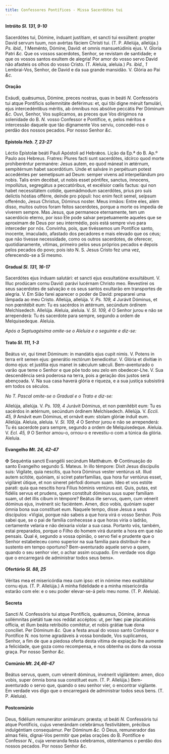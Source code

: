 ```yaml
---
title: Confessores Pontífices - Missa Sacerdótes tui
---
```


#### Intróito <em>Sl. 131, 9-10</em>

<div class="grid grid-cols-2 gap-5">
  <span class="text-justify">
    Sacerdótes tui, Dómine, índuant justítiam, et sancti tui exsúltent: propter
    David servum tuum, non avértas fáciem Christi tui. (T. P. Allelúja,
    allelúja.) <em>Ps. ibid., 1</em> Meménto, Dómine, David: et omnis
    mansuetúdinis ejus. V. Gloria Patri <em>&c.</em>
  </span>
  <span class="text-justify">
    Que os vossos sacerdotes, Senhor, se revistam de santidade; e que os vossos
    santos exultem de alegria! Por amor do vosso servo David não afasteis os
    olhos do vosso Cristo. (T. Aleluia, aleluia.) <em>Ps. ibid., 1</em>
    Lembrai-Vos, Senhor, de David e da sua grande mansidão. V. Glória ao Pai
    <em>&c.</em>
  </span>
</div>

#### Oração

<div class="grid grid-cols-2 gap-5">
  <span class="text-justify">
    Exáudi, quǽsumus, Dómine, preces nostras, quas in beáti <em>N. </em>
    Confessóris tui atque Pontíficis sollemnitáte deférimus: et, qui tibi digne méruit
    famulári, ejus intercedéntibus méritis, ab ómnibus nos absólve peccátis Per Dóminum
    <em>&c.</em>
  </span>
  <span class="text-justify">
    Ouvi, Senhor, Vos suplicamos, as preces que Vos dirigimos na solenidade do
    B. <em>N. </em>vosso Confessor e Pontífice, e, pelos méritos e intercessão
    daquele que tão dignamente Vos serviu, concedei-nos o perdão dos nossos
    pecados. Por nosso Senhor <em>&c.</em>
  </span>
</div>

#### Epístola <em>Heb. 7, 23-27</em>

<div class="grid grid-cols-2 gap-5">
  <span class="text-justify">
    Léctio Epístolæ beáti Pauli Apóstoli ad Hebrǽos.
  </span>
  <span class="text-justify">Lição da Ep.ª do B. Ap.º Paulo aos Hebreus.</span>
  <span class="text-justify">
    Fratres: Plures facti sunt sacerdótes, idcírco quod morte prohiberéntur
    permanére: Jesus autem, eo quod máneat in ætérnum, sempitérnum habet
    sacerdótium. Unde et salváre in perpétuum potest accedéntes per semetípsum
    ad Deum: semper vivens ad interpellándum pro nobis. Talis enim decébat, ut
    nobis esset póntifex, sanctus, ínnocens, impollútus, segregátus a
    peccatóribus, et excélsior cœlis factus: qui non habet necessitátem cotídie,
    quemádmodum sacerdótes, prius pro suis delíctis hóstias offérre, deínde pro
    pópuli: hoc enim fecit semel, seípsum offeréndo, Jesus Christus, Dóminus
    noster.
  </span>
  <span class="text-justify">
    Meus irmãos: Entre eles, além disso, muitos outros foram feitos sacerdotes,
    porque a morte os impedia de viverem sempre. Mas Jesus, que permanece
    eternamente, tem um sacerdócio eterno, por isso Ele pode salvar
    perpetuamente aqueles que se aproximam de Deus por seu intermédio, pois está
    sempre vivo para interceder por nós. Convinha, pois, que tivéssemos um
    Pontífice santo, inocente, imaculado, afastado dos pecadores e mais elevado
    que os céus; que não tivesse necessidade, como os outros sacerdotes, de
    oferecer, quotidianamente, vítimas, primeiro pelos seus próprios pecados e
    depois pelos pecados do povo; pois isto N. S. Jesus Cristo fez uma vez,
    oferecendo-se a Si mesmo.
  </span>
</div>

#### Gradual <em>Sl. 131, 16-17</em>

<div class="grid grid-cols-2 gap-5">
  <span class="text-justify">
    Sacerdótes ejus índuam salutári: et sancti ejus exsultatióne exsultábunt. V.
    Illuc prodúcam cornu David: parávi lucérnam Christo meo.
  </span>
  <span class="text-justify">
    Revestirei os seus sacerdotes de salvação e os seus santos exultarão em
    transportes de alegria. V. Em Sião farei aparecer o poder de David:
    prepararei uma lâmpada ao meu Cristo.
  </span>
  <span class="text-justify">
    Allelúja, allelúja. V. <em>Ps. 109, 4</em> Jurávit Dóminus, et non pœnitébit
    eum: Tu es sacérdos in ætérnum, secúndum órdinem Melchísedech. Allelúja.
  </span>
  <span class="text-justify">
    Aleluia, aleluia. V. <em>Sl. 109, 4</em> O Senhor jurou e não se
    arrependerá: Tu és sacerdote para sempre, segundo a ordem de Melquisedeque.
    Aleluia.
  </span>
</div>

<em>Após a Septuagésima omite-se o Aleluia e o seguinte e diz-se:</em>

#### Trato <em>Sl. 111, 1-3</em>

<div class="grid grid-cols-2 gap-5">
  <span class="text-justify">
    Beátus vir, qui timet Dóminum: in mandátis ejus cupit nimis. V. Potens in
    terra erit semen ejus: generátio rectórum benedicétur. V. Glória et divítiæ
    in domo ejus: et justítia ejus manet in sǽculum sǽculi.
  </span>
  <span class="text-justify">
    Bem-aventurado o varão que teme o Senhor e que põe todo seu zelo em
    obedecer-Lhe. V. Sua descendência será poderosa na terra, pois a geração dos
    justos será abençoada. V. Na sua casa haverá glória e riqueza, e a sua
    justiça subsistirá em todos os séculos.
  </span>
</div>

<em>No T. Pascal omite-se o Gradual e o Trato e diz-se:</em>

<div class="grid grid-cols-2 gap-5">
  <span class="text-justify">
    Allelúja, allelúja. V. <em>Ps. 109, 4</em> Jurávit Dóminus, et non pœnitébit
    eum: Tu es sacérdos in ætérnum, secúndum órdinem Melchísedech. Allelúja. V.
    <em>Eccli. 45, 9</em> Amávit eum Dóminus, et ornávit eum: stolam glóriæ índuit
    eum. Allelúja.
  </span>
  <span class="text-justify">
    Aleluia, aleluia. V. <em>Sl. 109, 4</em> O Senhor jurou e não se
    arrependerá: Tu és sacerdote para sempre, segundo a ordem de Melquisedeque.
    Aleluia. V. <em>Ecl. 45, 9</em> O Senhor amou-o, ornou-o e revestiu-o com a
    túnica da glória. Aleluia.
  </span>
</div>

#### Evangelho <em>Mt. 24, 42-47</em>

<div class="grid grid-cols-2 gap-5">
  <span class="text-justify">
    <span class="text-red-500">&#10016;</span> Sequéntia sancti Evangélii
    secúndum Matthǽum.
  </span>
  <span class="text-justify">
    <span class="text-red-500">&#10016;</span> Continuação do santo Evangelho
    segundo S. Mateus.
  </span>
  <span class="text-justify">
    In illo témpore: Dixit Jesus discípulis suis: Vigilate, quia nescítis, qua
    hora Dóminus vester ventúrus sit. Illud autem scitóte, quóniam, si sciret
    paterfamílias, qua hora fur ventúrus esset, vigiláret útique, et non síneret
    pérfodi domum suam. Ideo et vos estóte parati: quia qua nescítis hora Fílius
    hóminis ventúrus est. Quis, putas, est fidélis servus et prudens, quem
    constítuit dóminus suus super famíliam suam, ut det illis cibum in témpore?
    Beátus ille servus, quem, cum vénerit dóminus ejus, invénerit sic faciéntem.
    Amen, dico vobis, quóniam super ómnia bona sua constítuet eum.
  </span>
  <span class="text-justify">
    Naquele tempo, disse Jesus a seus discípulos: «Vigiai, porque não sabeis a
    que hora virá o vosso Senhor. Pois sabei que, se o pai de família conhecesse
    a que horas viria o ladrão, certamente velaria e não deixaria violar a sua
    casa. Portanto vós, também, estai preparados, porque o Filho do homem virá
    durante a hora em que não pensais. Qual é, segundo a vossa opinião, o servo
    fiel e prudente que o Senhor estabeleceu como superior na sua família para
    distribuir-lhe o sustento em tempo oportuno? Bem-aventurado aquele servo a
    quem, quando o seu senhor vier, o achar assim ocupado. Em verdade vos digo
    que o encarregará de administrar todos seus bens».
  </span>
</div>

#### Ofertório <em>Sl. 88, 25</em>

<div class="grid grid-cols-2 gap-5">
  <span class="text-justify">
    Véritas mea et misericórdia mea cum ipso: et in nómine meo exaltábitur cornu
    ejus. (T. P. Allelúja.)
  </span>
  <span class="text-justify">
    A minha fidelidade e a minha misericórdia estarão com ele: e o seu poder
    elevar-se-á pelo meu nome. (T. P. Aleluia).
  </span>
</div>

#### Secreta

<div class="grid grid-cols-2 gap-5">
  <span class="text-justify">
    Sancti <em>N. </em>Confessóris tui atque Pontíficis, quǽsumus, Dómine, ánnua
    sollémnitas pietáti tuæ nos reddat accéptos: ut, per hæc piæ placatiónis
    offícia, et illum beáta retribútio comitétur, et nobis grátiæ tuæ dona
    concíliet. Per Dóminum <em>&c.</em>
  </span>
  <span class="text-justify">
    Que a festa anual do vosso santo Confessor e Pontífice <em>N. </em>nos torne
    agradáveis à vossa bondade, Vos suplicamos, Senhor, a fim de que a piedosa
    oferta desta vítima de expiação lhe aumente a felicidade, que goza como
    recompensa, e nos obtenha os dons da vossa graça. Por nosso Senhor
    <em>&c.</em>
  </span>
</div>

#### Comúnio <em>Mt. 24,46-47</em>

<div class="grid grid-cols-2 gap-5">
  <span class="text-justify">
    Beátus servus, quem, cum vénerit dóminus, invénerit vigilántem: amen, dico
    vobis, super ómnia bona sua constítuet eum. (T. P. Allelúja.)
  </span>
  <span class="text-justify">
    Bem-aventurado o servo que, quando o seu senhor vier, o encontrar vigilante.
    Em verdade vos digo que o encarregará de administrar todos seus bens. (T. P.
    Aleluia).
  </span>
</div>

#### Postcomúnio

<div class="grid grid-cols-2 gap-5">
  <span class="text-justify">
    Deus, fidélium remunerátor animárum: præsta; ut beáti <em>N. </em>
    Confessóris tui atque Pontíficis, cujus venerándam celebrámus festivitátem, précibus
    indulgéntiam consequámur. Per Dóminum <em>&c.</em>
  </span>
  <span class="text-justify">
    Ó Deus, remunerador das almas fiéis, dignai-Vos permitir que pelas orações
    do B. Pontífice e Confessor <em>N.</em>, cuja veneranda festa celebramos,
    obtenhamos o perdão dos nossos pecados. Por nosso Senhor <em>&c.</em>
  </span>
</div>
